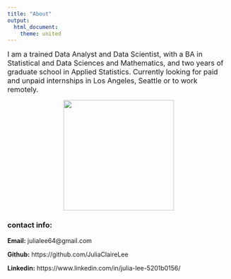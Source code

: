 ```yaml
---
title: "About"
output: 
  html_document:
    theme: united
---
```


<font size="3">




I am a trained Data Analyst and Data Scientist, with a BA in Statistical and Data Sciences and Mathematics, and two years of graduate school in Applied Statistics. Currently looking for paid and unpaid internships in Los Angeles, Seattle or to work remotely. </font> 

<center> ![](194425086_4193246774066940_7270543670241906765_n copy.jpg){width=250px} </center>

### contact info:
$\textbf{Email:}$ julialee64@gmail.com 

$\textbf{Github:}$ https://github.com/JuliaClaireLee

$\textbf{Linkedin:}$ 
https://www.linkedin.com/in/julia-lee-5201b0156/







